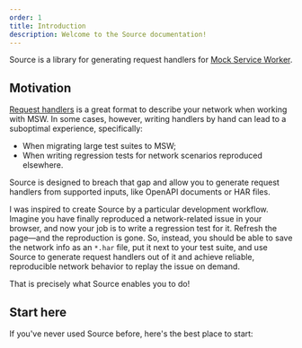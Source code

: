 ```yaml
---
order: 1
title: Introduction
description: Welcome to the Source documentation!
---
```


Source is a library for generating request handlers for [Mock Service Worker](https://mswjs.io/).

## Motivation

[Request handlers](https://mswjs.io/docs/http/intercepting-requests) is a great format to describe your network when working with MSW. In some cases, however, writing handlers by hand can lead to a suboptimal experience, specifically:

- When migrating large test suites to MSW;
- When writing regression tests for network scenarios reproduced elsewhere.

Source is designed to breach that gap and allow you to generate request handlers from supported inputs, like OpenAPI documents or HAR files.

I was inspired to create Source by a particular development workflow. Imagine you have finally reproduced a network-related issue in your browser, and now your job is to write a regression test for it. Refresh the page—and the reproduction is gone. So, instead, you should be able to save the network info as an `*.har` file, put it next to your test suite, and use Source to generate request handlers out of it and achieve reliable, reproducible network behavior to replay the issue on demand.

That is precisely what Source enables you to do!

## Start here

If you've never used Source before, here's the best place to start:


<PageCard
  icon={WindowIcon}
  url="/docs/getting-started"
  title="Getting started"
  description="Three steps to get started with Source."
/>
